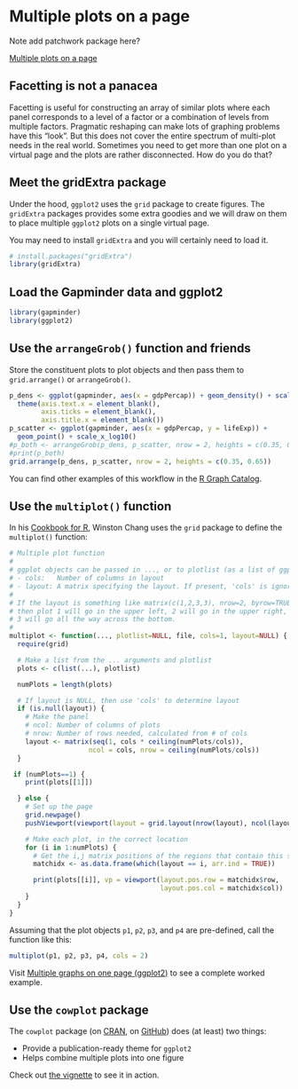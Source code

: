 # Multiple plots on a page {#multiple-plots}

Note add patchwork package here?

[Multiple plots on a page](block020_multiple-plots-on-a-page.html)

## Facetting is not a panacea

Facetting is useful for constructing an array of similar plots where each panel corresponds to a level of a factor or a combination of levels from multiple factors. Pragmatic reshaping can make lots of graphing problems have this "look". But this does not cover the entire spectrum of multi-plot needs in the real world. Sometimes you need to get more than one plot on a virtual page and the plots are rather disconnected. How do you do that?

## Meet the gridExtra package

Under the hood, `ggplot2` uses the `grid` package to create figures. The `gridExtra` packages provides some extra goodies and we will draw on them to place multiple `ggplot2` plots on a single virtual page.

You may need to install `gridExtra` and you will certainly need to load it.

```r
# install.packages("gridExtra")
library(gridExtra)
```

## Load the Gapminder data and ggplot2

```r
library(gapminder)
library(ggplot2)
```

## Use the `arrangeGrob()` function and friends

Store the constituent plots to plot objects and then pass them to `grid.arrange()` or `arrangeGrob()`.

```r
p_dens <- ggplot(gapminder, aes(x = gdpPercap)) + geom_density() + scale_x_log10() +
  theme(axis.text.x = element_blank(),
        axis.ticks = element_blank(),
        axis.title.x = element_blank())
p_scatter <- ggplot(gapminder, aes(x = gdpPercap, y = lifeExp)) +
  geom_point() + scale_x_log10()
#p_both <- arrangeGrob(p_dens, p_scatter, nrow = 2, heights = c(0.35, 0.65))
#print(p_both)
grid.arrange(p_dens, p_scatter, nrow = 2, heights = c(0.35, 0.65))
```

You can find other examples of this workflow in the [R Graph Catalog](http://shinyapps.stat.ubc.ca/r-graph-catalog/).

## Use the `multiplot()` function

In his [Cookbook for R](http://www.cookbook-r.com), Winston Chang uses the `grid` package to define the `multiplot()` function:

```r
# Multiple plot function
#
# ggplot objects can be passed in ..., or to plotlist (as a list of ggplot objects)
# - cols:   Number of columns in layout
# - layout: A matrix specifying the layout. If present, 'cols' is ignored.
#
# If the layout is something like matrix(c(1,2,3,3), nrow=2, byrow=TRUE),
# then plot 1 will go in the upper left, 2 will go in the upper right, and
# 3 will go all the way across the bottom.
#
multiplot <- function(..., plotlist=NULL, file, cols=1, layout=NULL) {
  require(grid)

  # Make a list from the ... arguments and plotlist
  plots <- c(list(...), plotlist)

  numPlots = length(plots)

  # If layout is NULL, then use 'cols' to determine layout
  if (is.null(layout)) {
    # Make the panel
    # ncol: Number of columns of plots
    # nrow: Number of rows needed, calculated from # of cols
    layout <- matrix(seq(1, cols * ceiling(numPlots/cols)),
                    ncol = cols, nrow = ceiling(numPlots/cols))
  }

 if (numPlots==1) {
    print(plots[[1]])

  } else {
    # Set up the page
    grid.newpage()
    pushViewport(viewport(layout = grid.layout(nrow(layout), ncol(layout))))

    # Make each plot, in the correct location
    for (i in 1:numPlots) {
      # Get the i,j matrix positions of the regions that contain this subplot
      matchidx <- as.data.frame(which(layout == i, arr.ind = TRUE))

      print(plots[[i]], vp = viewport(layout.pos.row = matchidx$row,
                                      layout.pos.col = matchidx$col))
    }
  }
}
```

Assuming that the plot objects `p1`, `p2`, `p3`, and `p4` are pre-defined, call the function like this:

```r
multiplot(p1, p2, p3, p4, cols = 2)
```

Visit [Multiple graphs on one page (ggplot2)](http://www.cookbook-r.com/Graphs/Multiple_graphs_on_one_page_(ggplot2)/) to see a complete worked example.

## Use the `cowplot` package

The `cowplot` package (on [CRAN](https://cran.r-project.org/web/packages/cowplot/index.html), on [GitHub](https://github.com/wilkelab/cowplot)) does (at least) two things:

  * Provide a publication-ready theme for `ggplot2`
  * Helps combine multiple plots into one figure

Check out [the vignette](https://cran.r-project.org/web/packages/cowplot/vignettes/introduction.html) to see it in action.

